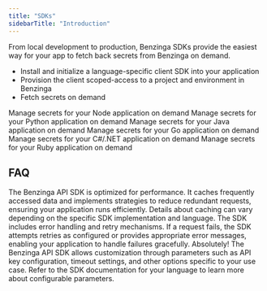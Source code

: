 ```yaml
---
title: "SDKs"
sidebarTitle: "Introduction"
---
```


From local development to production, Benzinga SDKs provide the easiest way for your app to fetch back secrets from Benzinga on demand.

-   Install and initialize a language-specific client SDK into your application
-   Provision the client scoped-access to a project and environment in Benzinga
-   Fetch secrets on demand

<CardGroup cols={3}>
    <Card href="/sdks/languages/node" title="Node" icon="node" color="#68a063">
        Manage secrets for your Node application on demand
    </Card>
    <Card href="/sdks/languages/python" title="Python" icon="python" color="#4c8abe">
        Manage secrets for your Python application on demand
    </Card>
    <Card href="/sdks/languages/java" title="Java" icon="java" color="#e41f23">
        Manage secrets for your Java application on demand
    </Card>
    <Card href="/sdks/languages/go" title="Go" icon="golang" color="#367B99">
        Manage secrets for your Go application on demand
    </Card>
    <Card href="/sdks/languages/csharp" title="C#" icon="bars" color="#368833">
        Manage secrets for your C#/.NET application on demand
    </Card>
    <Card href="/sdks/languages/ruby" title="Ruby" icon="diamond" color="#367B99">
        Manage secrets for your Ruby application on demand
    </Card>
</CardGroup>

## FAQ

<AccordionGroup>
    <Accordion title="Is it efficient to make a request for data on every API call?">
        The Benzinga API SDK is optimized for performance. It caches frequently accessed data and implements strategies to reduce redundant requests, ensuring your application runs efficiently. Details about caching can vary depending on the specific SDK implementation and language.
    </Accordion>
    <Accordion title="What happens if a request to the Benzinga API fails?">
        The SDK includes error handling and retry mechanisms. If a request fails, the SDK attempts retries as configured or provides appropriate error messages, enabling your application to handle failures gracefully.
    </Accordion>
    <Accordion title="Can I customize the SDK configuration to suit my application's needs?">
        Absolutely! The Benzinga API SDK allows customization through parameters such as API key configuration, timeout settings, and other options specific to your use case. Refer to the SDK documentation for your language to learn more about configurable parameters.
    </Accordion>
</AccordionGroup>
